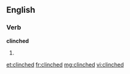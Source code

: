 ==English==

===Verb===
'''clinched'''

# {{past of|[[clinch]]}}

[[et:clinched]]
[[fr:clinched]]
[[mg:clinched]]
[[vi:clinched]]